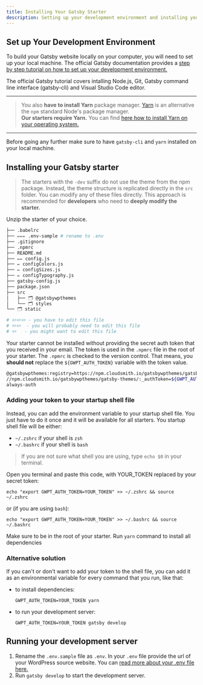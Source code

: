 ```yaml
---
title: Installing Your Gatsby Starter
description: Setting up your development environment and installing your package.
---
```


## Set up Your Development Environment

To build your Gatsby website locally on your computer, you will need to set up your local machine. The official Gatsby documentation provides a <a href="https://www.gatsbyjs.org/tutorial/part-zero/" target="_blank" rel="noopener noreferrer">step by step tutorial on how to set up your development environment.</a>

The official Gatsby tutorial covers intalling Node.js, Git, Gatsby command line interface (gatsby-cli) and Visual Studio Code editor.

---

> You also **have to install Yarn** package manager. [Yarn](https://classic.yarnpkg.com/en/) is an alternative the `npm` standard Node's package manager.  
> **Our starters require Yarn.** You can find [here how to install Yarn on your operating system.](https://classic.yarnpkg.com/en/docs/install)

---

Before going any further make sure to have `gatsby-cli` and `yarn` installed on your local machine.

## Installing your Gatsby starter

> The starters with the `-dev` suffix do not use the theme from the npm package. Instead, the theme structure is replicated directly in the `src` folder. You can modify any of these files directly. This approach is recommended for **developers** who need to **deeply modify the starter.**

Unzip the starter of your choice.

```bash title=Starter structure copy=false
├── .babelrc
├── ✏️✏️✏️ .env-sample # rename to .env
├── .gitignore
├── .npmrc
├── README.md
├── ✏️✏️ config.js
├── ✏️ configColors.js
├── ✏️ configSizes.js
├── ✏️ configTypography.js
├── gatsby-config.js
├── package.json
├── src
│   ├── 🗂 @gatsbywpthemes
│   └── 🗂 styles
└── 🗂 static

# ✏️✏️✏️ - you have to edit this file
# ✏️✏️  - you will probably need to edit this file
# ✏️   - you might want to edit this file
```

Your starter cannot be installed without providing the secret auth token that you received in your email. The token is used in the `.npmrc` file in the root of your starter. The `.npmrc` is checked to the version control. That means, you **should not** replace the `${GWPT_AUTH_TOKEN}` variable with the token value.

```bash title=".npmrc"
@gatsbywpthemes:registry=https://npm.cloudsmith.io/gatsbywpthemes/gatsby-themes/
//npm.cloudsmith.io/gatsbywpthemes/gatsby-themes/:_authToken=${GWPT_AUTH_TOKEN}
always-auth
```

### Adding your token to your startup shell file

Instead, you can add the environment variable to your startup shell file. You just have to do it once and it will be available for all starters. You startup shell file will be either:

- `~/.zshrc` if your shell is `zsh`
- `~/.bashrc` if your shell is `bash`

> If you are not sure what shell you are using, type `echo $0` in your terminal.

Open you terminal and paste this code, with YOUR_TOKEN replaced by your secret token:

```shell
echo "export GWPT_AUTH_TOKEN=YOUR_TOKEN" >> ~/.zshrc && source ~/.zshrc
```

or (if you are using `bash`):

```shell
echo "export GWPT_AUTH_TOKEN=YOUR_TOKEN" >> ~/.bashrc && source ~/.bashrc
```

Make sure to be in the root of your starter. Run `yarn` command to install all dependencies

### Alternative solution

If you can't or don't want to add your token to the shell file, you can add it as an environmental variable for every command that you run, like that:

- to install dependencies:
  ```shell
  GWPT_AUTH_TOKEN=YOUR_TOKEN yarn
  ```
- to run your development server:
  ```shell
  GWPT_AUTH_TOKEN=YOUR_TOKEN gatsby develop
  ```

## Running your development server

<div class="steps">

1. Rename the `.env.sample` file as `.env`. In your `.env` file provide the url of your WordPress source website. You can [read more about your .env file here.](/setup/gatsby/#setting-up-the-env-file)
2. Run `gatsby develop` to start the development server.

</div>
